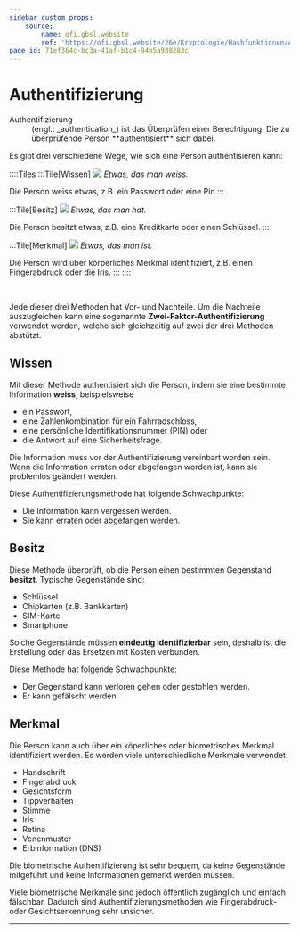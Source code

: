 ```yaml
---
sidebar_custom_props:
    source:
        name: ofi.gbsl.website
        ref: 'https://ofi.gbsl.website/26e/Kryptologie/Hashfunktionen/Authentifizierung'
page_id: 71ef364c-bc3a-41af-b1c4-94b5a938283c
---
```



# Authentifizierung

<DefinitionList>
    <dt>Authentifizierung</dt>
    <dd>
        (engl.: _authentication_) ist das Überprüfen einer Berechtigung. Die zu überprüfende Person
        **authentisiert** sich dabei.
    </dd>
</DefinitionList>

Es gibt drei verschiedene Wege, wie sich eine Person authentisieren kann:

::::Tiles :::Tile[Wissen] ![](img/password.jpg) _Etwas, das man weiss._

Die Person weiss etwas, z.B. ein Passwort oder eine Pin :::

:::Tile[Besitz] ![](img/keys.jpg) _Etwas, das man hat._

Die Person besitzt etwas, z.B. eine Kreditkarte oder einen Schlüssel. :::

:::Tile[Merkmal] ![](img/eye.jpg) _Etwas, das man ist._

Die Person wird über körperliches Merkmal identifiziert, z.B. einen Fingerabdruck oder die Iris. ::: ::::

<br />

Jede dieser drei Methoden hat Vor- und Nachteile. Um die Nachteile auszugleichen kann eine sogenannte **Zwei-Faktor-Authentifizierung** verwendet werden, welche sich gleichzeitig auf zwei der drei Methoden abstützt.

## Wissen

Mit dieser Methode authentisiert sich die Person, indem sie eine bestimmte Information **weiss**, beispielsweise

- ein Passwort,
- eine Zahlenkombination für ein Fahrradschloss,
- eine persönliche Identifikationsnummer (PIN) oder
- die Antwort auf eine Sicherheitsfrage.

Die Information muss vor der Authentifizierung vereinbart worden sein. Wenn die Information erraten oder abgefangen worden ist, kann sie problemlos geändert werden.

Diese Authentifizierungsmethode hat folgende Schwachpunkte:

- Die Information kann vergessen werden.
- Sie kann erraten oder abgefangen werden.

## Besitz

Diese Methode überprüft, ob die Person einen bestimmten Gegenstand **besitzt**. Typische Gegenstände sind:

- Schlüssel
- Chipkarten (z.B. Bankkarten)
- SIM-Karte
- Smartphone

Solche Gegenstände müssen **eindeutig identifizierbar** sein, deshalb ist die Erstellung oder das Ersetzen mit Kosten verbunden.

Diese Methode hat folgende Schwachpunkte:

- Der Gegenstand kann verloren gehen oder gestohlen werden.
- Er kann gefälscht werden.

## Merkmal

Die Person kann auch über ein köperliches oder biometrisches Merkmal identifiziert werden. Es werden viele unterschiedliche Merkmale verwendet:

- Handschrift
- Fingerabdruck
- Gesichtsform
- Tippverhalten
- Stimme
- Iris
- Retina
- Venenmuster
- Erbinformation (DNS)

Die biometrische Authentifizierung ist sehr bequem, da keine Gegenstände mitgeführt und keine Informationen gemerkt werden müssen.

Viele biometrische Merkmale sind jedoch öffentlich zugänglich und einfach fälschbar. Dadurch sind Authentifizierungsmethoden wie Fingerabdruck- oder Gesichtserkennung sehr unsicher.

---
